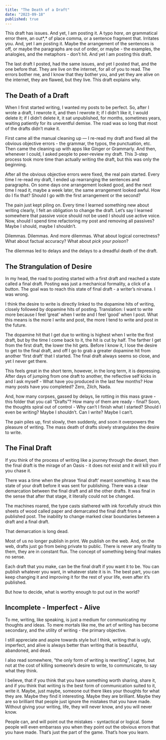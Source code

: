 ```yaml
---
title: "The Death of a Draft"
date: "2023-09-18"
published: true
---
```


This draft has issues. And yet, I am posting it. A typo _hare_, _an_ grammatical error there, an out*,* of place comma, or a sentence fragment that. Irritates you. And, yet I am posting it. Maybe the arrangement of the sentences is off, or maybe the paragraphs are out of order, or maybe - the examples, the analogies, and the metaphors - don’t hit. And yet I am posting this draft.

The last draft I posted, had the same issues, and yet I posted that, and the one before that. They are live on the internet, for all of you to read. The errors bother me, and I know that they bother you, and yet they are alive on the internet, they are flawed, but they live. This draft explains why.

## The Death of a Draft

When I first started writing, I wanted my posts to be perfect. So, after I wrote a draft, I rewrote it, and then I rewrote it; if I didn’t like it, I would delete it; if I didn’t delete it, it sat unpublished, for months, sometimes years, waiting patiently for its uneventful demise. The road was so long that most of the drafts didn’t make it.

First came all the manual cleaning up — I re-read my draft and fixed all the obvious objective errors - the grammar, the typos, the punctuation, etc. Then came the cleaning up with apps like Ginger or Grammarly. And then, whenever I could, I asked people to peer-review my draft. This 3-step process took more time than actually writing the draft, but this was only the beginning.

After all the obvious objective errors were fixed, the real pain started. Every time I re-read my draft, I ended up rearranging the sentences and paragraphs. On some days one arrangement looked good, and the next time I read it, maybe a week later, the same arrangement looked awful. How do I fix that? Should I go with the first arrangement or the second?

The pain just kept piling on. Every time I learned something new about writing clearly, I felt an obligation to change the draft. Let’s say I learned somewhere that passive voice should not be used I should use active voice. Now, should I spend time refactoring my post and removing all passives? Maybe I should, maybe I shouldn’t.

Dilemmas. Dilemmas. And more dilemmas. What about logical correctness? What about factual accuracy? What about _pick your poison_?

The dilemmas led to delays and the delays to a dreadful death of the draft.

## The Strangulation of Desire

In my head, the road to posting started with a first draft and reached a state called a final draft. Posting was just a mechanical formality, a click of a button. The goal was to reach this state of final draft - a writer’s nirvana. I was wrong.

I think the desire to write is directly linked to the dopamine hits of writing, closely followed by dopamine hits of posting. Translation: I want to write more because I feel ‘great’ when I write and I feel ‘good’ when I post. What this means is the more I write and post, the more I tend to write and post in the future.

The dopamine hit that I get due to writing is highest when I write the first draft, but by the time I come back to it, the hit is cut by half. The farther I get from the first draft, the lower the hit gets. Before I know it, I lose the desire to get to the final draft, and off I go to grab a greater dopamine hit from another ‘first draft’ that I started. The final draft always seems so close, and yet I never get there.

This feels great in the short term, however, in the long term, it is depressing. After days of jumping from one draft to another, the reflective self kicks in and I ask myself - What have you produced in the last few months? How many posts have you completed? Zero, Zilch, Nada.

And, how many corpses, gassed by delays, lie rotting in this mass grave - this folder that you call “Drafts”? How many of them are ready - final? Soon, the thoughts spiral out of control - Why can’t I finish what I started? Should I even be writing? Maybe I shouldn’t. Can I write? Maybe I can’t.

The pain piles up, first slowly, then suddenly, and soon it overpowers the pleasure of writing. The mass death of drafts slowly strangulates the desire to write.

## The Final Draft

If you think of the process of writing like a journey through the desert, then the final draft is the mirage of an Oasis - it does not exist and it will kill you if you chase it.

There was a time when the phrase ‘final draft’ meant something. It was the state of your draft before it was sent for publishing. There was a clear demarcation between the final draft and all the other drafts. It was final in the sense that after that stage, it literally could not be changed.

The machines roared, the type casts slathered with ink forcefully struck thin sheets of wood called paper and demarcated the final draft from a published post. The inability to change marked clear boundaries between a draft and a final draft.

That demarcation is long dead.

Most of us no longer publish in print. We publish on the web. And, on the web, drafts just go from being private to public. There is never any finality to them, they are in constant flux. The concept of something being final makes no sense.

Each draft that you make, can be the final draft if you want it to be. You can publish whatever you want, in whatever state it is in. The best part, you can keep changing it and improving it for the rest of your life, even after it’s published.

But how to decide, what is worthy enough to put out in the world?

## Incomplete - Imperfect - Alive

To me, writing, like speaking, is just a medium for communicating my thoughts and ideas. To mere mortals like me, the art of writing has become secondary, and the utility of writing - the primary objective.

I still appreciate and aspire towards style but I think, writing that is ugly, imperfect, and alive is always better than writing that is beautiful, abandoned, and dead.

I also read somewhere, “the only form of writing is rewriting”, I agree, but not at the cost of killing someone’s desire to write, to communicate, to say what they think.

I believe, that if you think that you have something worth sharing, share it, and if you think that writing is the best form of communication suited to it, write it. Maybe, just maybe, someone out there likes your thoughts for what they are. Maybe they find it interesting. Maybe they are brilliant. Maybe they are so brilliant that people just ignore the mistakes that you have made. Without giving your writing, life, they will never know, and you will never know.

People can, and will point out the mistakes - syntactical or logical. Some people will even embarrass you when they point out the obvious errors that you have made. That’s just the part of the game. That’s how you learn.
